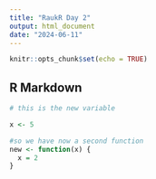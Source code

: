 ```yaml
---
title: "RaukR Day 2"
output: html_document
date: "2024-06-11"
---
```


```r
knitr::opts_chunk$set(echo = TRUE)
```

## R Markdown
```r
# this is the new variable

x <- 5

#so we have now a second function
new <- function(x) {
  x = 2
}
```

